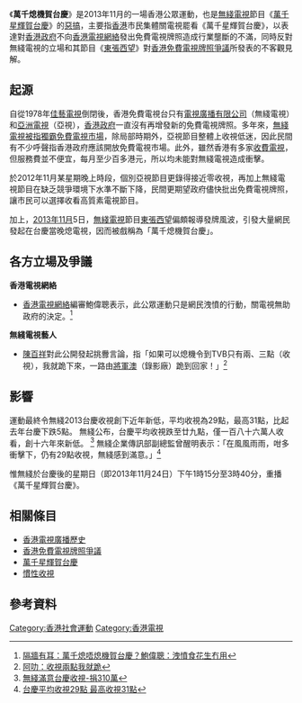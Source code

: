 《'''萬千熄機賀台慶'''》是2013年11月的一場香港公眾運動，也是[[無綫電視|無綫電視]]節目《[[萬千星輝賀台慶|萬千星輝賀台慶]]》的[[惡搞|惡搞]]，主要指[[香港|香港]]市民集體關電視罷看《萬千星輝賀台慶》，以表達對[[香港政府|香港政府]]不向[[香港電視網絡|香港電視網絡]]發出免費電視牌照造成行業壟斷的不滿，同時反對無綫電視的立場和其節目《[[東張西望|東張西望]]》對[[香港免費電視牌照爭議|香港免費電視牌照爭議]]所發表的不客觀見解。

==起源==
自從1978年[[佳藝電視|佳藝電視]]倒閉後，香港免費電視台只有[[電視廣播有限公司|電視廣播有限公司]]（無綫電視）和[[亞洲電視|亞洲電視]]（亞視），[[香港政府|香港政府]]一直沒有再增發新的免費電視牌照。多年來，[[慣性收視|無綫電視被指獨霸免費電視市場]]，除局部時期外，亞視節目整體上收視低迷，因此民間有不少呼聲指香港政府應該開放免費電視市場。此外，雖然香港有多家[[收費電視|收費電視]]，但服務費並不便宜，每月至少百多港元，所以均未能對無綫電視造成衝擊。

於2012年11月某星期晚上時段，個別亞視節目更錄得接近零收視，再加上無綫電視節目在缺乏競爭環境下水準不斷下降，民間更期望政府儘快批出免費電視牌照，讓市民可以選擇收看高質素電視節目。

加上，[[2013年11月|2013年11月]]5日，[[無綫電視|無綫電視]]節目[[東張西望|東張西望]]偏頗報導發牌風波，引發大量網民發起在台慶當晚熄電視，因而被戲稱為「萬千熄機賀台慶」。

==各方立場及爭議==
'''香港電視網絡'''
* [[香港電視網絡|香港電視網絡]]編審鮑偉聰表示，此公眾運動只是網民洩憤的行動，關電視無助政府的決定。<ref>[http://hk.apple.nextmedia.com/news/art/20131116/18510584 隔牆有耳：萬千熄唔熄機賀台慶？鮑偉聰：洩憤食花生冇用 ]</ref>

'''無綫電視藝人'''
* [[陳百祥|陳百祥]]對此公開發起挑釁言論，指「如果可以熄機令到TVB只有兩、三點（收視），我就跪下來，一路由[[將軍澳|將軍澳]]（錄影廠）跪到回家！」<ref>[http://hk.apple.nextmedia.com/entertainment/art/20131111/18502025 阿叻：收視兩點我就跪]</ref>

==影響==
運動最終令無綫2013台慶收視創下近年新低，平均收視為29點，最高31點，比起去年台慶下跌5點。
無綫公布，台慶平均收視跌至廿九點，僅一百八十六萬人收看，創十六年來新低。
<ref>[http://hk.news.yahoo.com/%E7%84%A1%E7%B6%AB%E6%BB%BF%E6%84%8F%E5%8F%B0%E6%85%B6%E6%94%B6%E8%A6%96-%E6%8D%90310%E8%90%AC-224440855.html 無綫滿意台慶收視-捐310萬]</ref>
無綫企業傳訊部副總監曾醒明表示：「在風風雨雨，咁多衝擊下，仍有29點收視，無綫感到滿意。」<ref>[http://hk.on.cc/hk/bkn/cnt/entertainment/20131120/bkn-20131120123551705-1120_00862_001.html?&utm_source=yahoo&utm_medium=cpc&utm_term=%E5%8F%B0%E6%85%B6%E6%94%B6%E8%A6%96&utm_content=%E7%84%A1%E7%B6%AB%E6%BB%BF%E6%84%8F%E8%90%AC%E5%8D%83%E6%98%9F%E8%BC%9D%E8%B3%80%E5%8F%B0%E6%85%B6%E6%94%B6%E8%A6%96 台慶平均收視29點 最高收視31點
]</ref>

惟無綫於台慶後的星期日（即2013年11月24日）下午1時15分至3時40分，重播《萬千星輝賀台慶》。

==相關條目==
* [[香港電視廣播歷史|香港電視廣播歷史]]
* [[香港免費電視牌照爭議|香港免費電視牌照爭議]]
* [[萬千星輝賀台慶|萬千星輝賀台慶]]
* [[慣性收視|慣性收視]]

==參考資料==
{{reflist}}

[[Category:香港社會運動|Category:香港社會運動]]
[[Category:香港電視|Category:香港電視]]